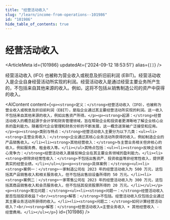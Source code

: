 ```yaml
---
title: "经营活动收入"
slug: "/learn/income-from-operations--101986"
id: "101986"
hide_table_of_contents: true
---
```



# 经营活动收入

<ArticleMeta id={101986} updatedAt={'2024-09-12 18:53:51'} alias={`[]`} />
<div className='border-solid border-b border-t-0 my-4 border-[var(--ifm-color-gray-300)]' />

经营活动收入 (IFO) 也被称为营业收入或税息及折旧前利润 (EBIT)。经营活动收入是企业自身经营活动所实现的利润。经营活动收入是通过经营主要业务所产生的，不包括来自其他来源的收入。例如，这将不包括从销售制造公司的资产中获得的收入。

<AIContent content={`<p><strong>定义：</strong>经营活动收入（IFO），也被称为营业收入或税息及折旧前利润（EBIT），是指企业通过其主要经营活动所实现的利润。这一收入不包括来自其他来源的收入，例如出售资产所得。</p><p><strong>起源：</strong>经营活动收入的概念起源于会计学和财务管理领域，旨在帮助企业和投资者更清晰地了解企业核心业务的盈利能力。随着现代企业管理和财务分析的不断发展，这一概念逐渐被广泛接受和应用。</p><p><strong>类别与特点：</strong>经营活动收入主要分为以下几类：<ul><li><strong>主营业务收入：</strong>企业通过其核心业务活动所获得的收入，例如制造企业的产品销售收入。</li><li><strong>其他经营收入：</strong>与主营业务相关但非核心的收入，例如服务费、租金收入等。</li></ul>其特点包括：<ul><li><strong>反映企业核心竞争力：</strong>经营活动收入直接反映企业在其主要业务领域的盈利能力。</li><li><strong>排除非经常性收入：</strong>不包括出售资产、投资收益等非经常性收入，提供更真实的经营业绩。</li></ul></p><p><strong>具体案例：</strong><ul><li><strong>案例一：</strong>一家制造公司在 2023 年的经营活动收入为 500 万元，这包括其产品销售收入和相关服务收入，但不包括出售旧设备所得的 50 万元。</li><li><strong>案例二：</strong>一家零售公司在 2023 年的经营活动收入为 300 万元，这包括其商品销售收入和会员服务收入，但不包括其投资股票所得的 20 万元。</li></ul></p><p><strong>常见问题：</strong><ul><li><strong>问题一：</strong>经营活动收入是否包括投资收益？<br/><strong>解答：</strong>不包括。经营活动收入仅包括企业通过其主要业务活动所获得的收入。</li><li><strong>问题二：</strong>如何计算经营活动收入？<br/><strong>解答：</strong>经营活动收入=主营业务收入 + 其他经营收入 - 经营费用。</li></ul></p>`} id={101986} />
